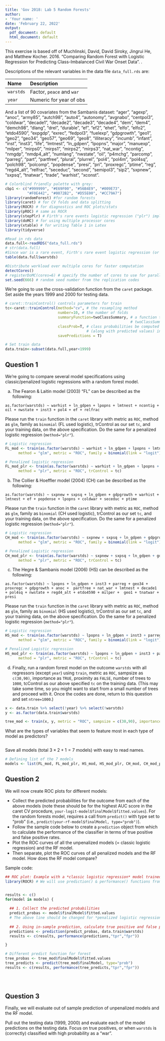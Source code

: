 ```yaml
---
title: 'Gov 2018: Lab 5 Random Forests'
author:
- 'Your name: '
date: 'February 22, 2022'
output:
  pdf_document: default
  html_document: default
---
```


This exercise is based off of Muchlinski, David, David Siroky, Jingrui He, and Matthew Kocher. 2016. "Comparing Random Forest with Logistic Regression for Predicting Class-Imbalanced Civil War Onset Data". \emph{Political Analysis}.


Descriptions of the relevant variables in the data file `data_full.rds` are:

 Name                             Description
 -------------------------------- ----------------------------------------------------------
 `warstds`                        Factor, `peace` and `war`
 `year`                           Numeric for year of obs
 
 And a list of 90 covariates from the Sambanis dataset: "ager", "agexp", "anoc", "army85", "autch98", "auto4", "autonomy", "avgnabo", "centpol3", "coldwar", "decade1", "decade2", "decade3", "decade4", "dem", "dem4", "demch98", "dlang", "drel", "durable", "ef", "ef2", "ehet", "elfo", "elfo2", "etdo4590", "expgdp", "exrec", "fedpol3", "fuelexp", "gdpgrowth", "geo1", "geo2", "geo34", "geo57", "geo69", "geo8", "illiteracy", "incumb", "infant", "inst", "inst3", "life", "lmtnest", "ln_gdpen", "lpopns", "major", "manuexp", "milper", "mirps0", "mirps1", "mirps2", "mirps3", "nat_war", "ncontig", "nmgdp", "nmdp4_alt", "numlang", "nwstate", "oil", "p4mchg", "parcomp", "parreg", "part", "partfree", "plural", "plurrel", "pol4", "pol4m", "pol4sq", "polch98", "polcomp", "popdense", "presi", "pri", "proxregc", "ptime", "reg", "regd4_alt", "relfrac", "seceduc", "second", "semipol3", "sip2", "sxpnew", "sxpsq", "tnatwar", "trade", "warhist", "xconst".

```r
# Colorblind friendly palette with grey:
cbp1 <- c("#999999", "#E69F00", "#56B4E9", "#009E73",
          "#F0E442", "#0072B2", "#D55E00", "#CC79A7")
library(randomForest) #for random forests
library(caret) # for CV folds and data splitting
library(ROCR) # for diagnostics and ROC plots/stats
library(pROC) # same as ROCR
library(stepPlr) # Firth's rare events logistic regression ("plr") implemented by caret
library(doMC) # for using multiple processor cores
library(xtable) # for writing Table 1 in Latex
library(tidyverse)

#Read in rds data
data.full<-readRDS("data_full.rds")
# str(data.full)
#Since war is a rare event, Firth's rare event logistic regression (or penalization logistic regression) has been often used in the literature
table(data.full$warstds) 

#Distribute workload over multiple cores for faster computation
detectCores()
# registerDoMC(cores=6) # specify the number of cores to use for parallel execution
set.seed(666) # random seed number from the replication codes
```

We're going to use the cross-validation function from the `caret` package. Set aside the years 1999 and 2000 for testing data.

```r
# caret::trainControl() controls parameters for train
tc<-caret::trainControl(method="cv", # the resampling method
                        number=10, # the number of folds 
                        summaryFunction=twoClassSummary, # a function to compute performance metrics across resamples. 
                                                         # twoClassSummary computes sensitivity, specificity and the AUC
                        classProb=T, # class probabilities be computed for classification models 
                                     # (along with predicted values) in each resample
                        savePredictions = T)

# Set train data
data.train<-subset(data.full,year<1999)
```

## Question 1

We're going to compare several model specifications using classic/penalized logistic regressions with a random forest model.

(a) The Fearon & Laitin model (2003) "FL" can be described as the following:

`as.factor(warstds) ~ warhist + ln_gdpen + lpopns + lmtnest + ncontig + oil + nwstate + inst3 + pol4 + ef + relfrac`

Please run the `train` function in the `caret` library with metric as `ROC`, method as `glm`, family as `binomial` (FL used logistic), trControl as our set `tc`, and your training data, on the above specification. Do the same for a penalized logistic regression (`method="plr"`).

```r

# Logistic regression
FL_mod <- train(as.factor(warstds) ~ warhist + ln_gdpen + lpopns + lmtnest + ncontig + oil + nwstate + inst3 + pol4 + ef + relfrac, data.train, 
      method = "glm", metric = "ROC", family = binomial(link = "logit"), trControl = tc) 

# Penalized logistic regression
FL_mod_plr <- train(as.factor(warstds) ~ warhist + ln_gdpen + lpopns + lmtnest + ncontig + oil + nwstate + inst3 + pol4 + ef + relfrac, data.train, 
      method = "plr", metric = "ROC", trControl = tc) 

```


(b) The Collier & Hoeffler model (2004) (CH) can be described as the following:

`as.factor(warstds) ~ sxpnew + sxpsq + ln_gdpen + gdpgrowth + warhist + lmtnest + ef + popdense + lpopns + coldwar + seceduc + ptime`

Please run the `train` function in the `caret` library with metric as `ROC`, method as `glm`, family as `binomial` (CH used logistic), trControl as our set `tc`, and your training data, on the above specification. Do the same for a penalized logistic regression (`method="plr"`).

```r

# Logistic regression
CH_mod <- train(as.factor(warstds) ~ sxpnew + sxpsq + ln_gdpen + gdpgrowth + warhist + lmtnest + ef + popdense + lpopns + coldwar + seceduc + ptime, data.train, 
      method = "glm", metric = "ROC", family = binomial(link = "logit"), trControl = tc) 

# Penalized Logistic regression
CH_mod_plr <- train(as.factor(warstds) ~ sxpnew + sxpsq + ln_gdpen + gdpgrowth + warhist + lmtnest + ef + popdense + lpopns + coldwar + seceduc + ptime, data.train, 
      method = "plr", metric = "ROC", trControl = tc)

```


(c) The Hegre & Sambanis model (2006) (HS) can be described as the following:

`as.factor(warstds) ~ lpopns + ln_gdpen + inst3 + parreg + geo34 + proxregc + gdpgrowth + anoc +  partfree + nat_war + lmtnest + decade1 + pol4sq + nwstate + regd4_alt + etdo4590 + milper +  geo1 + tnatwar + presi`

Please run the `train` function in the `caret` library with metric as `ROC`, method as `glm`, family as `binomial` (HS used logistic), trControl as our set `tc`, and your training data, on the above specification. Do the same for a penalized logistic regression (`method="plr"`).

```r

# Logistic regression
HS_mod <- train(as.factor(warstds) ~ lpopns + ln_gdpen + inst3 + parreg + geo34 + proxregc + gdpgrowth + anoc +  partfree + nat_war + lmtnest + decade1 + pol4sq + nwstate + regd4_alt + etdo4590 + milper +  geo1 + tnatwar + presi, data.train, 
      method = "glm", metric = "ROC", family = binomial(link = "logit"), trControl = tc)

# Penalized Logistic regression
HS_mod_plr <- train(as.factor(warstds) ~ lpopns + ln_gdpen + inst3 + parreg + geo34 + proxregc + gdpgrowth + anoc +  partfree + nat_war + lmtnest + decade1 + pol4sq + nwstate + regd4_alt + etdo4590 + milper +  geo1 + tnatwar + presi, data.train, 
      method = "plr", metric = "ROC", trControl = tc)

```


(d) Finally, run a random forest model on the outcome `warstds` with all regressors (except `year`) using `train`, metric as `ROC`, sampsize as `c(30,90)`, importance as `TRUE`, proximity as `FALSE`, number of trees to `1000`, tcControl as our above specified `tc` on the training data. (This may take some time, so you might want to start from a small number of trees and proceed with it. Once the codes are done, return to this question and set `ntree=1000`.)

```r
x <- data.train %>% select(!year) %>% select(!warstds)
y <- as.factor(data.train$warstds)

tree_mod <- train(x, y, metric = "ROC", sampsize = c(30,90), importance = TRUE, proximity = FALSE, ntrees = 10, trControl = tc)

```


What are the types of variables that seem to feature most in each type of model as predictors?

```r

```


Save all models (total $3 \times 2 + 1 = 7$ models) with easy to read names.

```r

# Defining list of the 7 models
models <- list(FL_mod, FL_mod_plr, HS_mod, HS_mod_plr, CH_mod, CH_mod_plr)

```



## Question 2

We will now create ROC plots for different models:

- Collect the predicted probabilities for the outcome from each of the above models (note these should be for the highest AUC score in the caret CV procedure, `your-logit-model$finalModel$fitted.values`). For the random forests model, requires a call from `predict()` with type set to "prob" (i.e., `predict(your-rf-model$finalModel, type="prob")`).
- Follow the sample code below to create a `prediction` object from which to calculate the performance of the classifier in terms of true positive and false positive rates.
- Plot the ROC curves of all the unpenalized models (= classic logistic regression) and the RF model.
- Then separate, plot the ROC curves of all penalized models and the RF model. How does the RF model compare?

Sample code: 
```r
## ROC plot: Example with a *classic logistic regression* model trained with caret CV procedure
library(ROCR) # We will use prediction() & performance() functions from this package


results <- c()
for(model in models) {
  
  ## 1. Collect the predicted probabilities
  predict_probas <- model$finalModel$fitted.values 
  # The above line should be changed for *penalized logistic regression* and *RF* model
    
  ## 2. Using in-sample prediction, calculate true positive and false positive rates.
  predictions <- prediction(predict_probas, data.train$warstds)
  results <- c(results, performance(predictions,"tpr","fpr"))

}

# Different predict function for forest
tree_probas <- tree_mod$finalModel$fitted.values 
tree_predicts <- predict(tree_mod$finalModel, type="prob")
results <- c(results, performance(tree_predicts,"tpr","fpr"))

  



```

## Question 3

Finally, we will evaluate out of sample prediction of unpenalized models and the RF model.

Pull out the testing data (1999, 2000) and evaluate each of the model predictions on the testing data. Focus on true positives, or when `warstds` is (correctly) classified with high probability as a "war".
